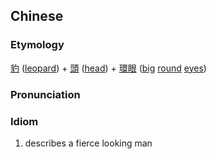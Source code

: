 {{also|豹头环眼}}
==Chinese==
{{zh-forms|s=豹头环眼|type=112}}

===Etymology===
[[豹]] ([[leopard]]) + [[頭]] ([[head]]) + [[環眼]] ([[big]] [[round]] [[eyes]])

===Pronunciation===
{{zh-pron
|m=bàotóuhuányǎn
|cat=id
}}

===Idiom===
{{zh-idiom}}

# {{lb|zh|literary}} describes a fierce looking man